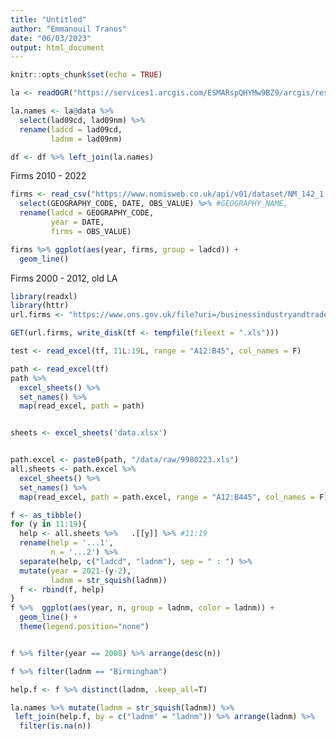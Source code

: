 ```yaml
---
title: "Untitled"
author: "Emmanouil Tranos"
date: "06/03/2023"
output: html_document
---
```


```r
knitr::opts_chunk$set(echo = TRUE)
```

```r
la <- readOGR("https://services1.arcgis.com/ESMARspQHYMw9BZ9/arcgis/rest/services/LAD_Dec_2009_UGCB_GB_2022/FeatureServer/0/query?outFields=*&where=1%3D1&f=geojson")

la.names <- la@data %>% 
  select(lad09cd, lad09nm) %>% 
  rename(ladcd = lad09cd,
         ladnm = lad09nm) 

df <- df %>% left_join(la.names)

```
Firms 2010 - 2022
```r
firms <- read_csv("https://www.nomisweb.co.uk/api/v01/dataset/NM_142_1.data.csv?geography=1811939329...1811939332,1811939334...1811939336,1811939338...1811939428,1811939436...1811939442,1811939768,1811939769,1811939443...1811939497,1811939499...1811939501,1811939503,1811939505...1811939507,1811939509...1811939517,1811939519,1811939520,1811939524...1811939570,1811939575...1811939599,1811939601...1811939628,1811939630...1811939634,1811939636...1811939647,1811939649,1811939655...1811939664,1811939667...1811939680,1811939682,1811939683,1811939685,1811939687...1811939704,1811939707,1811939708,1811939710,1811939712...1811939717,1811939719,1811939720,1811939722...1811939730,1811939757...1811939767&industry=37748736&employment_sizeband=0&legal_status=0&measures=20100") %>% 
  select(GEOGRAPHY_CODE, DATE, OBS_VALUE) %>% #GEOGRAPHY_NAME, 
  rename(ladcd = GEOGRAPHY_CODE,
         year = DATE,
         firms = OBS_VALUE)

firms %>% ggplot(aes(year, firms, group = ladcd)) +
  geom_line()
```
Firms 2000 - 2012, old LA

```r
library(readxl)
library(httr)
url.firms <- "https://www.ons.gov.uk/file?uri=/businessindustryandtrade/business/activitysizeandlocation/adhocs/15580analysisofenterprisesintheukbylocalauthoritydistrict2004to2021/9980223.xls"

GET(url.firms, write_disk(tf <- tempfile(fileext = ".xls")))

test <- read_excel(tf, 11L:19L, range = "A12:B45", col_names = F)

path <- read_excel(tf)
path %>% 
  excel_sheets() %>% 
  set_names() %>% 
  map(read_excel, path = path)


sheets <- excel_sheets('data.xlsx')


path.excel <- paste0(path, "/data/raw/9980223.xls")
all.sheets <- path.excel %>% 
  excel_sheets() %>% 
  set_names() %>% 
  map(read_excel, path = path.excel, range = "A12:B445", col_names = F) #%>% 

f <- as_tibble()
for (y in 11:19){
  help <- all.sheets %>%   .[[y]] %>% #11:19
  rename(help = '...1',
         n = '...2') %>% 
  separate(help, c("ladcd", "ladnm"), sep = " : ") %>% 
  mutate(year = 2021-(y-2),
         ladnm = str_squish(ladnm))
  f <- rbind(f, help)
}
f %>%  ggplot(aes(year, n, group = ladnm, color = ladnm)) +
  geom_line() +
  theme(legend.position="none")


f %>% filter(year == 2008) %>% arrange(desc(n))

f %>% filter(ladnm == "Birmingham")

help.f <- f %>% distinct(ladnm, .keep_all=T)

la.names %>% mutate(ladnm = str_squish(ladnm)) %>% 
 left_join(help.f, by = c("ladnm" = "ladnm")) %>% arrange(ladnm) %>% 
  filter(is.na(n))
```
